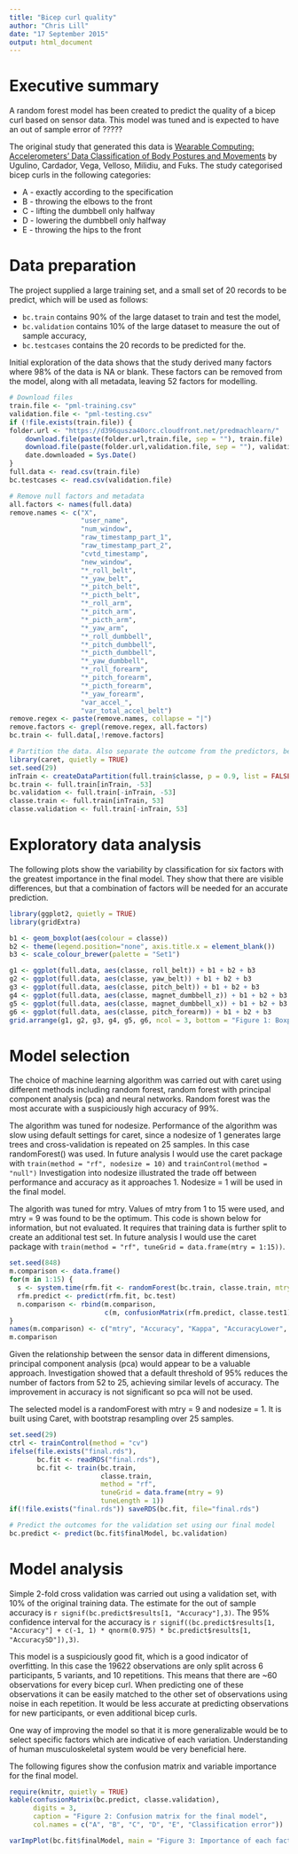 ```yaml
---
title: "Bicep curl quality"
author: "Chris Lill"
date: "17 September 2015"
output: html_document
---
```


# Executive summary
A random forest model has been created to predict the quality of a bicep curl based on sensor data. This model was tuned and is expected to have an out of sample error of ?????

The original study that generated this data is [Wearable Computing: Accelerometers' Data Classification of Body Postures and Movements](http://groupware.les.inf.puc-rio.br/work.jsf?p1=10335) by Ugulino, Cardador, Vega, Velloso, Milidiu, and Fuks. The study categorised bicep curls in the following categories:

* A - exactly according to the specification 
* B - throwing the elbows to the front
* C - lifting the dumbbell only halfway
* D - lowering the dumbbell only halfway
* E - throwing the hips to the front

# Data preparation
The project supplied a large training set, and a small set of 20 records to be predict, which will be used as follows: 

* `bc.train` contains 90% of the large dataset to train and test the model, 
* `bc.validation` contains 10% of the large dataset to measure the out of sample accuracy, 
* `bc.testcases` contains the 20 records to be predicted for the. 


Initial exploration of the data shows that the study derived many factors where 98% of the data is NA or blank. These factors can be removed from the model, along with all metadata, leaving 52 factors for modelling.

```r
# Download files
train.file <- "pml-training.csv"
validation.file <- "pml-testing.csv"
if (!file.exists(train.file)) {
folder.url <- "https://d396qusza40orc.cloudfront.net/predmachlearn/"
    download.file(paste(folder.url,train.file, sep = ""), train.file)
    download.file(paste(folder.url,validation.file, sep = ""), validation.file)
    date.downloaded = Sys.Date()
}
full.data <- read.csv(train.file)
bc.testcases <- read.csv(validation.file)

# Remove null factors and metadata
all.factors <- names(full.data)
remove.names <- c("X",
                  "user_name",
                  "num_window",
                  "raw_timestamp_part_1",
                  "raw_timestamp_part_2",
                  "cvtd_timestamp",
                  "new_window",
                  "*_roll_belt",
                  "*_yaw_belt",
                  "*_pitch_belt",
                  "*_picth_belt",
                  "*_roll_arm",
                  "*_pitch_arm",
                  "*_picth_arm",
                  "*_yaw_arm",
                  "*_roll_dumbbell",
                  "*_pitch_dumbbell",
                  "*_picth_dumbbell",
                  "*_yaw_dumbbell",
                  "*_roll_forearm",
                  "*_pitch_forearm",
                  "*_picth_forearm",
                  "*_yaw_forearm",
                  "var_accel_",
                  "var_total_accel_belt")
remove.regex <- paste(remove.names, collapse = "|")
remove.factors <- grepl(remove.regex, all.factors)
bc.train <- full.data[,!remove.factors]

# Partition the data. Also separate the outcome from the predictors, because this is a more performant way to call random forest
library(caret, quietly = TRUE) 
set.seed(29) 
inTrain <- createDataPartition(full.train$classe, p = 0.9, list = FALSE) 
bc.train <- full.train[inTrain, -53] 
bc.validation <- full.train[-inTrain, -53] 
classe.train <- full.train[inTrain, 53] 
classe.validation <- full.train[-inTrain, 53] 
```

# Exploratory data analysis

The following plots show the variability by classification for six factors with the greatest importance in the final model. They show that there are visible differences, but that a combination of factors will be needed for an accurate prediction.

```r
library(ggplot2, quietly = TRUE)
library(gridExtra)

b1 <- geom_boxplot(aes(colour = classe))
b2 <- theme(legend.position="none", axis.title.x = element_blank())
b3 <- scale_colour_brewer(palette = "Set1")

g1 <- ggplot(full.data, aes(classe, roll_belt)) + b1 + b2 + b3
g2 <- ggplot(full.data, aes(classe, yaw_belt)) + b1 + b2 + b3
g3 <- ggplot(full.data, aes(classe, pitch_belt)) + b1 + b2 + b3
g4 <- ggplot(full.data, aes(classe, magnet_dumbbell_z)) + b1 + b2 + b3
g5 <- ggplot(full.data, aes(classe, magnet_dumbbell_x)) + b1 + b2 + b3
g6 <- ggplot(full.data, aes(classe, pitch_forearm)) + b1 + b2 + b3
grid.arrange(g1, g2, g3, g4, g5, g6, ncol = 3, bottom = "Figure 1: Boxplots of six important factors by classification")
```

# Model selection
The choice of machine learning algorithm was carried out with caret using different methods including random forest, random forest with principal component analysis (pca) and neural networks. Random forest was the most accurate with a suspiciously high accuracy of 99%.

The algorithm was tuned for nodesize. Performance of the algorithm was slow using default settings for caret, since a nodesize of 1 generates large trees and cross-validation is repeated on 25 samples. In this case randomForest() was used. In future analysis I would use the caret package with `train(method = "rf", nodesize = 10)` and `trainControl(method = "null")` Investigation into nodesize illustrated the trade off between performance and accuracy as it approaches 1. Nodesize = 1 will be used in the final model.

The algorith was tuned for mtry. Values of mtry from 1 to 15 were used, and mtry = 9 was found to be the optimum. This code is shown below for information, but not evaluated. It requires that training data is further split to create an additional test set. In future analysis I would use the caret package with `train(method = "rf", tuneGrid = data.frame(mtry = 1:15))`.

```r
set.seed(848)
m.comparison <- data.frame()
for(m in 1:15) { 
  s <- system.time(rfm.fit <- randomForest(bc.train, classe.train, mtry = m, nodesize = 10))
  rfm.predict <- predict(rfm.fit, bc.test)
  n.comparison <- rbind(m.comparison,
                        c(m, confusionMatrix(rfm.predict, classe.test1)$overall))
}
names(m.comparison) <- c("mtry", "Accuracy", "Kappa", "AccuracyLower", "AccuracyUpper", "AccuracyNull", "AccuracyPValue", "McnemarPValue")
m.comparison
```

Given the relationship between the sensor data in different dimensions, principal component analysis (pca) would appear to be a valuable approach. Investigation showed that a default threshold of 95% reduces the number of factors from 52 to 25, achieving similar levels of accuracy. The improvement in accuracy is not significant so pca will not be used.

The selected model is a randomForest with mtry = 9 and nodesize = 1. It is built using Caret, with bootstrap resampling over 25 samples. 

```r
set.seed(29)
ctrl <- trainControl(method = "cv")
ifelse(file.exists("final.rds"),
       bc.fit <- readRDS("final.rds"),
       bc.fit <- train(bc.train, 
                       classe.train, 
                       method = "rf", 
                       tuneGrid = data.frame(mtry = 9)
                       tuneLength = 1))
if(!file.exists("final.rds")) saveRDS(bc.fit, file="final.rds")

# Predict the outcomes for the validation set using our final model
bc.predict <- predict(bc.fit$finalModel, bc.validation)
```

# Model analysis
Simple 2-fold cross validation was carried out using a validation set, with 10% of the original training data. The estimate for the out of sample accuracy is `r signif(bc.predict$results[1, "Accuracy"],3)`. The 95% confidence interval for the accuracy is `r signif((bc.predict$results[1, "Accuracy"] + c(-1, 1) * qnorm(0.975) * bc.predict$results[1, "AccuracySD"]),3)`.

This model is a suspiciously good fit, which is a good indicator of overfitting. In this case the 19622 observations are only split across 6 participants, 5 variants, and 10 repetitions. This means that there are ~60 observations for every bicep curl. When predicting one of these observations it can be easily matched to the other set of observations using noise in each repetition. It would be less accurate at predicting observations for new participants, or even additional bicep curls.

One way of improving the model so that it is more generalizable would be to select specific factors which are indicative of each variation. Understanding of human musculoskeletal system would be very beneficial here.

The following figures show the confusion matrix and variable importance for the final model.

```r
require(knitr, quietly = TRUE)
kable(confusionMatrix(bc.predict, classe.validation), 
      digits = 3,
      caption = "Figure 2: Confusion matrix for the final model",
      col.names = c("A", "B", "C", "D", "E", "Classification error"))
```

  

```r
varImpPlot(bc.fit$finalModel, main = "Figure 3: Importance of each factor in the final model")
```

